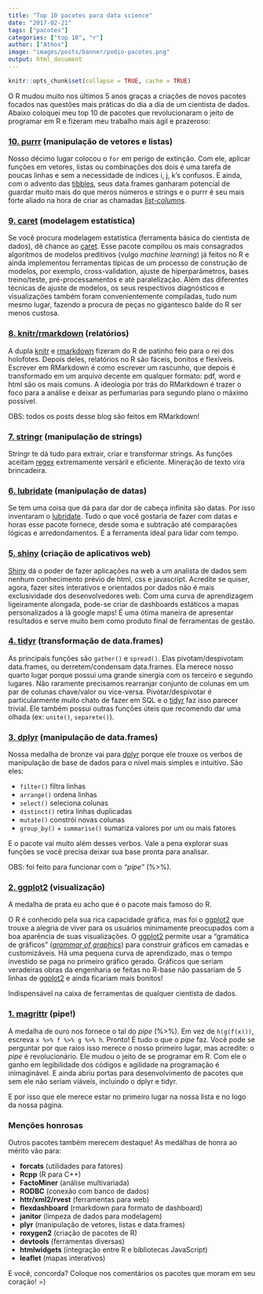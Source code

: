 ```yaml
---
title: "Top 10 pacotes para data science"
date: "2017-02-21"
tags: ["pacotes"]
categories: ["top 10", "r"]
author: ["Athos"]
image: "images/posts/banner/podio-pacotes.png"
output: html_document
---
```


```r
knitr::opts_chunk$set(collapse = TRUE, cache = TRUE)
```

O R mudou muito nos últimos 5 anos graças a criações de novos pacotes focados nas questões mais práticas do dia a dia de um cientista de dados. Abaixo coloquei meu top 10 de pacotes que revolucionaram o jeito de programar em R e fizeram meu trabalho mais ágil e prazeroso:

### [10. purrr](https://jennybc.github.io/purrr-tutorial) (manipulação de vetores e listas)

Nosso décimo lugar colocou o `for` em perigo de extinção. Com ele, aplicar funções em vetores, listas ou combinações dos dois é uma tarefa de poucas linhas e sem a necessidade de índices i, j, k's confusos. E ainda, com o advento das [tibbles](https://cran.r-project.org/web/packages/tibble/tibble.pdf), seus data.frames ganharam potencial de guardar muito mais do que meros números e strings e o purrr é seu mais forte aliado na hora de criar as chamadas [*list-columns*](https://jennybc.github.io/purrr-tutorial/ls13_list-columns.html).

### [9. caret](http://caret.r-forge.r-project.org/) (modelagem estatística)

Se você procura modelagem estatística (ferramenta básica do cientista de dados), dê chance ao [caret](http://caret.r-forge.r-project.org/). Esse pacote compilou os mais consagrados algoritmos de modelos preditivos (vulgo *machine learning*) já feitos no R e ainda implementou ferramentas típicas de um processo de construção de modelos, por exemplo, cross-validation, ajuste de hiperparâmetros, bases treino/teste, pré-processamentos e até paralelização. Além das diferentes técnicas de ajuste de modelos, os seus respectivos diagnósticos e visualizações também foram convenientemente compiladas, tudo num mesmo lugar, fazendo a procura de peças no gigantesco balde do R ser menos custosa.

### [8. knitr/rmarkdown](https://yihui.name/knitr/) (relatórios)

A dupla [knitr](https://yihui.name/knitr/) e [rmarkdown](http://rmarkdown.rstudio.com/) fizeram do R de patinho feio para o rei dos holofotes. Depois deles, relatórios no R são fáceis, bonitos e flexíveis. Escrever em RMarkdown é como escrever um rascunho, que depois é transformado em um arquivo decente em qualquer formato: pdf, word e html são os mais comuns. A ideologia por trás do RMarkdown é trazer o foco para a análise e deixar as perfumarias para segundo plano o máximo possível.

OBS: todos os posts desse blog são feitos em RMarkdown!

### [7. stringr](https://cran.r-project.org/web/packages/stringr/vignettes/stringr.html) (manipulação de strings)

Stringr te dá tudo para extrair, criar e transformar strings. As funções aceitam [regex](https://stat.ethz.ch/R-manual/R-devel/library/base/html/regex.html) extremamente versáril e eficiente. Mineração de texto vira brincadeira.

### [6. lubridate](https://cran.r-project.org/web/packages/lubridate/vignettes/lubridate.html) (manipulação de datas)

Se tem uma coisa que dá para dar dor de cabeça infinita são datas. Por isso inventaram o [lubridate](https://cran.r-project.org/web/packages/lubridate/vignettes/lubridate.html). Tudo o que você gostaria de fazer com datas e horas esse pacote fornece, desde soma e subtração até comparações lógicas e arredondamentos. É a ferramenta ideal para lidar com tempo.

### [5. shiny](https://shiny.rstudio.com/) (criação de aplicativos web)

[Shiny](https://shiny.rstudio.com/) dá o poder de fazer aplicações na web a um analista de dados sem nenhum conhecimento prévio de html, css e javascript. Acredite se quiser, agora, fazer sites interativos e orientados por dados não é mais exclusividade dos desenvolvedores web. Com uma curva de aprendizagem ligeiramente alongada, pode-se criar de dashboards estáticos a mapas personalizados a lá google maps! É uma ótima maneira de apresentar resultados e serve muito bem como produto final de ferramentas de gestão.

### [4. tidyr](https://blog.rstudio.org/2014/07/22/introducing-tidyr/) (transformação de data.frames)

As principais funções são `gather()` e `spread()`. Elas pivotam/despivotam data.frames, ou derretem/condensam data.frames. Ela merece nosso quarto lugar porque possui uma grande sinergia com os terceiro e segundo lugares. Não raramente precisamos rearranjar conjunto de colunas em um par de colunas chave/valor ou vice-versa. Pivotar/despivotar é particularmente muito chato de fazer em SQL e o [tidyr](https://blog.rstudio.org/2014/07/22/introducing-tidyr/) faz isso parecer trivial. Ele também possui outras funções úteis que recomendo dar uma olhada (ex: `unite()`, `separete()`).

### [3. dplyr](https://cran.rstudio.com/web/packages/dplyr/vignettes/introduction.html) (manipulação de data.frames)

Nossa medalha de bronze vai para [dplyr](https://cran.rstudio.com/web/packages/dplyr/vignettes/introduction.html) porque ele trouxe os verbos de manipulação de base de dados para o nível mais simples e intuitivo. São eles:

- `filter()` filtra linhas
- `arrange()` ordena linhas
- `select()` seleciona colunas
- `distinct()` retira linhas duplicadas
- `mutate()` constrói novas colunas
- `group_by()` + `summarise()` sumariza valores por um ou mais fatores

E o pacote vai muito além desses verbos. Vale a pena explorar suas funções se você precisa deixar sua base pronta para analisar.

OBS: foi feito para funcionar com o *"pipe"* (%>%).

### [2. ggplot2](http://docs.ggplot2.org/current/) (visualização)

A medalha de prata eu acho que é o pacote mais famoso do R. 

O R é conhecido pela sua rica capacidade gráfica, mas foi o [ggplot2](http://docs.ggplot2.org/current/) que trouxe a alegria de viver para os usuários minimamente preocupados com a boa aparência de suas visualizações. O [ggplot2](http://docs.ggplot2.org/current/) permite usar a "gramática de gráficos" ([*grammar of graphics*](http://vita.had.co.nz/papers/layered-grammar.pdf)) para construir gráficos em camadas e customizáveis. Há uma pequena curva de aprendizado, mas o tempo investido se paga no primeiro gráfico gerado. Gráficos que seriam veradeiras obras da engenharia se feitas no R-base não passariam de 5 linhas de [ggplot2](http://docs.ggplot2.org/current/) e ainda ficariam mais bonitos!

Indispensável na caixa de ferramentas de qualquer cientista de dados.

### [1. magrittr](https://cran.r-project.org/web/packages/magrittr/vignettes/magrittr.html) (pipe!)

A medalha de ouro nos fornece o tal do *pipe* (%>%). Em vez de `h(g(f(x)))`, escreva `x %>% f %>% g %>% h`. Pronto! É tudo o que o *pipe* faz. Você pode se perguntar por que raios isso merece o nosso primeiro lugar, mas acredite: o *pipe* é revolucionário. Ele mudou o jeito de se programar em R. Com ele o ganho em legibilidade dos códigos e agilidade na programação é inimaginável. E ainda abriu portas para desenvolvimento de pacotes que sem ele não seriam viáveis, incluindo o dplyr e tidyr.

E por isso que ele merece estar no primeiro lugar na nossa lista e no logo da nossa página.

### Menções honrosas

Outros pacotes também merecem destaque! As medálhas de honra ao mérito vão para:

- **forcats** (utilidades para fatores)
- **Rcpp** (R para C++)
- **FactoMiner** (análise multivariada)
- **RODBC** (conexão com banco de dados)
- **httr/xml2/rvest** (ferramentas para web)
- **flexdashboard** (rmarkdown para formato de dashboard)
- **janitor** (limpeza de dados para modelagem)
- **plyr** (manipulação de vetores, listas e data.frames)
- **roxygen2** (criação de pacotes de R)
- **devtools** (ferramentas diversas)
- **htmlwidgets** (integração entre R e bibliotecas JavaScript)
- **leaflet** (mapas interativos)

E você, concorda? Coloque nos comentários os pacotes que moram em seu coração! =)
